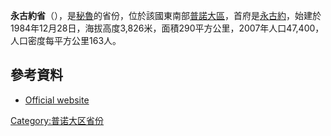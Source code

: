 '''永古約省'''（{{lang-es|Provincia de Yunguyo}}），是[[秘魯|秘魯]]的省份，位於該國東南部[[普諾大區|普諾大區]]，首府是[[永古約|永古約]]，始建於1984年12月28日，海拔高度3,826米，面積290平方公里，2007年人口47,400，人口密度每平方公里163人。

==參考資料==
* {{es icon}} [https://web.archive.org/web/20141031231526/http://www.muniyunguyo.gob.pe/ Official website]

{{coord|16|14|39|S|69|05|34|W|type:adm2nd_source:itwiki|display=title}}

{{秘魯省份|state=collapsed}}
{{秘鲁行政区划小作品}}
[[Category:普诺大区省份|Category:普诺大区省份]]